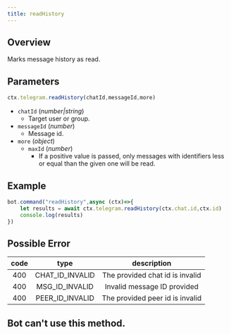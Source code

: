 ```yaml
---
title: readHistory
--- 
```

## Overview
Marks message history as read.
## Parameters
```ts 
ctx.telegram.readHistory(chatId,messageId,more)
```
- `chatId` (_number|string_)
    - Target user or group.
- `messageId` (_number_)
    - Message id.
- `more` (_object_)
    - `maxId` (_number_)
        - If a positive value is passed, only messages with identifiers less or equal than the given one will be read.
## Example
```ts headlight=2
bot.command("readHistory",async (ctx)=>{
    let results = await ctx.telegram.readHistory(ctx.chat.id,ctx.id) 
    console.log(results) 
})
```
## Possible Error
| code |       type        |           description           |
|:----:|:-----------------:|:-------------------------------:|
| 400  | CHAT_ID_INVALID | The provided chat id is invalid |
| 400  | MSG_ID_INVALID  |   Invalid message ID provided   |
| 400  | PEER_ID_INVALID | The provided peer id is invalid |

## Bot can't use this method.